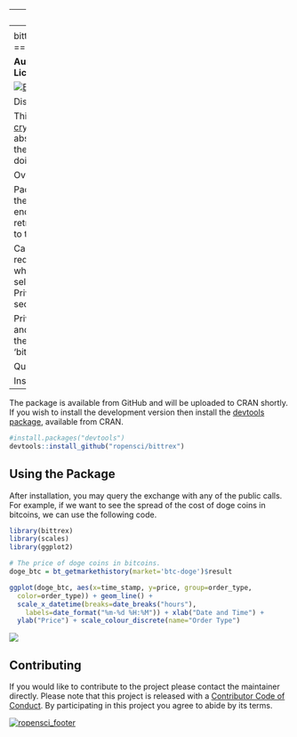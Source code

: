   ---
output:
  github_document:
    hard_line_breaks: false
---
<!-- README.md is generated from README.Rmd. Please edit that file -->

bittrex: An R client for the [Bittrex Crypto-Currency Exchange](https://bittrex.com)
=====================================================

**Authors:** Michael J. Kane<br/>
**License:** [LGPL-2](https://opensource.org/licenses/LGPL-2.1)

[![Build Status](https://travis-ci.org/ropensci/bittrex.svg?branch=master)](https://travis-ci.org/ropensci/bittrex)
[![AppVeyor Build Status](https://ci.appveyor.com/api/projects/status/github/ropensci/bittrex?branch=master&svg=true)](https://ci.appveyor.com/project/ropensci/bittrex)
[![Coverage Status](https://img.shields.io/codecov/c/github/ropensci/bittrex/master.svg)](https://codecov.io/github/ropensci/bittrex?branch=master)
[![](https://ropensci.org/badges/120_status.svg)](https://github.com/ropensci/onboarding/issues/120)


Disclaimer
===

This software is in no way affiliated, endorsed, or approved by the
[Bittrex crypto-currency exchange](https://bittrex.com/) or any of its affiliates. 
It comes with absolutely no warranty and should not be used in actual trading 
unless the user can read and understand the source and know what you are doing.

Overview
===

Package 'bittrex' is an R implementation of the REST interface used by the [Bittrex
crypto-currency exchange](https://bittrex.com/). It provides functions 
for endpoints supported by the exchange. This includes the ability 
to retrieve price, volume, and order book information as well as the ability
to trade crypto-currencies.

Calls to the exchange are categorized as either public, which includes 
requests for price, volume, and order book information, and private, which 
includes all requests requiring an account including placing buy or sell 
orders. Public calls can be used directly by installing the package. 
Private calls require that you 
[create an account](https://https://bittrex.com/account/Register) and create an API and secret 
key with appropriate permissions.

Private calls retrieve the API and secret key using the BITTREX_API_KEY and 
BITTREX_SECRET_KEY environment variables. These may be set by the user before 
opening the R session or, they can be set using the 'bittrex_authenticate' 
function.

Quickstart
===

Install
---

The package is available from GitHub and will be uploaded to CRAN
shortly. If you wish to install the development version then install the 
[devtools package](https://CRAN.R-project.org/package=devtools), available 
from CRAN. 

```r
#install.packages("devtools")
devtools::install_github("ropensci/bittrex")
```

Using the Package
---

After installation, you may query the exchange with any of the public
calls. For example, if we want to see the spread of the cost of doge 
coins in bitcoins, we can use the following code.

```r
library(bittrex)
library(scales)
library(ggplot2)

# The price of doge coins in bitcoins.
doge_btc = bt_getmarkethistory(market='btc-doge')$result

ggplot(doge_btc, aes(x=time_stamp, y=price, group=order_type, 
  color=order_type)) + geom_line() + 
  scale_x_datetime(breaks=date_breaks("hours"), 
    labels=date_format("%m-%d %H:%M")) + xlab("Date and Time") +
  ylab("Price") + scale_colour_discrete(name="Order Type")
```

![](inst/README_files/readme-viz.png)

Contributing
---

If you would like to contribute to the project please contact
the maintainer directly. Please note that this project is
released with a [Contributor Code of Conduct](CONDUCT.md).
By participating in this project you agree to abide by its terms.

[![ropensci_footer](https://ropensci.org/public_images/ropensci_footer.png)](https://ropensci.org)

